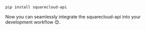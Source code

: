 ```bash
pip install squarecloud-api
```

Now you can seamlessly integrate the squarecloud-api into your development workflow 😊.
